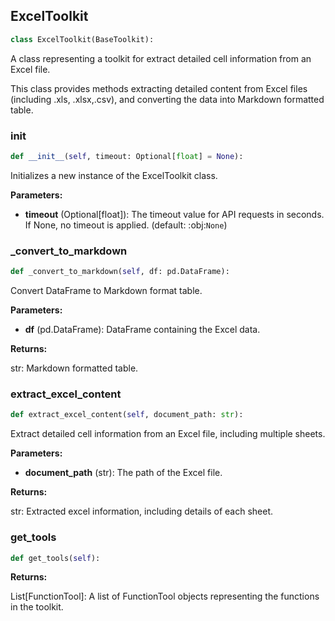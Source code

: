<a id="camel.toolkits.excel_toolkit"></a>

<a id="camel.toolkits.excel_toolkit.ExcelToolkit"></a>

## ExcelToolkit

```python
class ExcelToolkit(BaseToolkit):
```

A class representing a toolkit for extract detailed cell information
from an Excel file.

This class provides methods extracting detailed content from Excel files
(including .xls, .xlsx,.csv), and converting the data into
Markdown formatted table.

<a id="camel.toolkits.excel_toolkit.ExcelToolkit.__init__"></a>

### __init__

```python
def __init__(self, timeout: Optional[float] = None):
```

Initializes a new instance of the ExcelToolkit class.

**Parameters:**

- **timeout** (Optional[float]): The timeout value for API requests in seconds. If None, no timeout is applied. (default: :obj:`None`)

<a id="camel.toolkits.excel_toolkit.ExcelToolkit._convert_to_markdown"></a>

### _convert_to_markdown

```python
def _convert_to_markdown(self, df: pd.DataFrame):
```

Convert DataFrame to Markdown format table.

**Parameters:**

- **df** (pd.DataFrame): DataFrame containing the Excel data.

**Returns:**

  str: Markdown formatted table.

<a id="camel.toolkits.excel_toolkit.ExcelToolkit.extract_excel_content"></a>

### extract_excel_content

```python
def extract_excel_content(self, document_path: str):
```

Extract detailed cell information from an Excel file, including
multiple sheets.

**Parameters:**

- **document_path** (str): The path of the Excel file.

**Returns:**

  str: Extracted excel information, including details of each sheet.

<a id="camel.toolkits.excel_toolkit.ExcelToolkit.get_tools"></a>

### get_tools

```python
def get_tools(self):
```

**Returns:**

  List[FunctionTool]: A list of FunctionTool objects representing
the functions in the toolkit.
